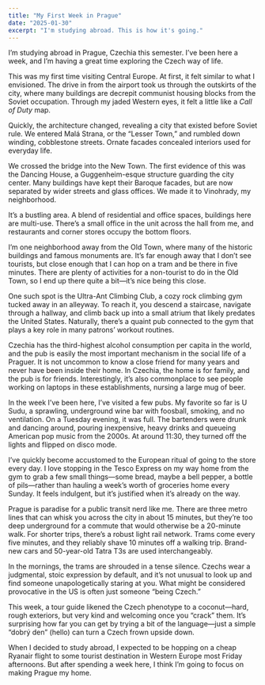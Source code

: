 ```yaml
---
title: "My First Week in Prague"
date: "2025-01-30"
excerpt: "I'm studying abroad. This is how it's going."
---
```


I’m studying abroad in Prague, Czechia this semester. I’ve been here a week, and I’m having a great time exploring the Czech way of life.

This was my first time visiting Central Europe. At first, it felt similar to what I envisioned. The drive in from the airport took us through the outskirts of the city, where many buildings are decrepit communist housing blocks from the Soviet occupation. Through my jaded Western eyes, it felt a little like a *Call of Duty* map.

Quickly, the architecture changed, revealing a city that existed before Soviet rule. We entered Malá Strana, or the “Lesser Town,” and rumbled down winding, cobblestone streets. Ornate facades concealed interiors used for everyday life.

We crossed the bridge into the New Town. The first evidence of this was the Dancing House, a Guggenheim-esque structure guarding the city center. Many buildings have kept their Baroque facades, but are now separated by wider streets and glass offices. We made it to Vinohrady, my neighborhood.

It’s a bustling area. A blend of residential and office spaces, buildings here are multi-use. There’s a small office in the unit across the hall from me, and restaurants and corner stores occupy the bottom floors.

I’m one neighborhood away from the Old Town, where many of the historic buildings and famous monuments are. It’s far enough away that I don’t see tourists, but close enough that I can hop on a tram and be there in five minutes. There are plenty of activities for a non-tourist to do in the Old Town, so I end up there quite a bit—it’s nice being this close.

One such spot is the Ultra-Ant Climbing Club, a cozy rock climbing gym tucked away in an alleyway. To reach it, you descend a staircase, navigate through a hallway, and climb back up into a small atrium that likely predates the United States. Naturally, there’s a quaint pub connected to the gym that plays a key role in many patrons’ workout routines.

Czechia has the third-highest alcohol consumption per capita in the world, and the pub is easily the most important mechanism in the social life of a Praguer. It is not uncommon to know a close friend for many years and never have been inside their home. In Czechia, the home is for family, and the pub is for friends. Interestingly, it’s also commonplace to see people working on laptops in these establishments, nursing a large mug of beer.

In the week I’ve been here, I’ve visited a few pubs. My favorite so far is U Sudu, a sprawling, underground wine bar with foosball, smoking, and no ventilation. On a Tuesday evening, it was full. The bartenders were drunk and dancing around, pouring inexpensive, heavy drinks and queueing American pop music from the 2000s. At around 11:30, they turned off the lights and flipped on disco mode.

I’ve quickly become accustomed to the European ritual of going to the store every day. I love stopping in the Tesco Express on my way home from the gym to grab a few small things—some bread, maybe a bell pepper, a bottle of pils—rather than hauling a week’s worth of groceries home every Sunday. It feels indulgent, but it’s justified when it’s already on the way.

Prague is paradise for a public transit nerd like me. There are three metro lines that can whisk you across the city in about 15 minutes, but they’re too deep underground for a commute that would otherwise be a 20-minute walk. For shorter trips, there’s a robust light rail network. Trams come every five minutes, and they reliably shave 10 minutes off a walking trip. Brand-new cars and 50-year-old Tatra T3s are used interchangeably.

In the mornings, the trams are shrouded in a tense silence. Czechs wear a judgmental, stoic expression by default, and it’s not unusual to look up and find someone unapologetically staring at you. What might be considered provocative in the US is often just someone “being Czech.”

This week, a tour guide likened the Czech phenotype to a coconut—hard, rough exteriors, but very kind and welcoming once you “crack” them. It’s surprising how far you can get by trying a bit of the language—just a simple “dobrý den” (hello) can turn a Czech frown upside down.

When I decided to study abroad, I expected to be hopping on a cheap Ryanair flight to some tourist destination in Western Europe most Friday afternoons. But after spending a week here, I think I’m going to focus on making Prague my home.